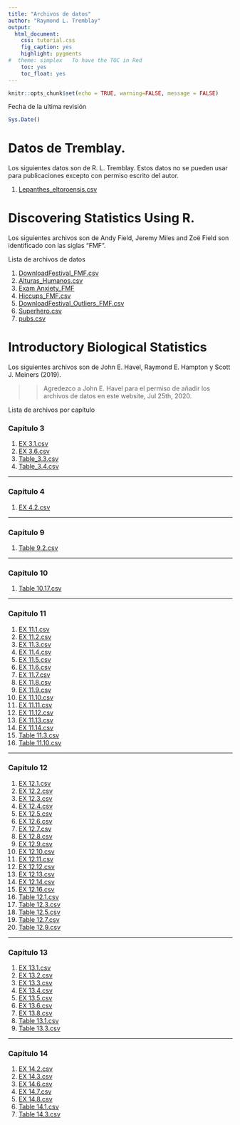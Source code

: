```yaml
---
title: "Archivos de datos"
author: "Raymond L. Tremblay"
output: 
  html_document:
    css: tutorial.css
    fig_caption: yes
    highlight: pygments
#  theme: simplex   To have the TOC in Red
    toc: yes
    toc_float: yes
---
```


```r
knitr::opts_chunk$set(echo = TRUE, warning=FALSE, message = FALSE)
```

Fecha de la ultima revisión
```r

Sys.Date()
```


# Datos de Tremblay.

Los siguientes datos son de R. L. Tremblay. Estos datos no se pueden usar para publicaciones excepto con permiso escrito del autor. 


1. [Lepanthes_eltoroensis.csv](Data_files_csv/Lepanthes_eltoroensis_Georges_STUDENT.csv)


# Discovering Statistics Using R.

Los siguientes archivos son de Andy Field, Jeremy Miles and Zoë Field son identificado con las siglas "FMF". 

Lista de archivos de datos


1. [DownloadFestival_FMF.csv](Data_files_csv/DownloadFestival.csv)
2. [Alturas_Humanos.csv](Data_files_csv/Alturas_Humanos.csv)
3. [Exam Anxiety_FMF](Data_files_csv/Exam Anxiety.csv)
4. [Hiccups_FMF.csv](Data_files_csv/Hiccups.csv)
5. [DownloadFestival_Outliers_FMF.csv](Data_files_csv/DownloadFestival_No_Outlier.csv)
6. [Superhero.csv](Data_files_csv/Superhero.csv)
7. [pubs.csv](Data_files_csv/pubs.csv)


# Introductory Biological Statistics

Los siguientes archivos son de John E. Havel, Raymond E. Hampton y Scott J. Meiners (2019).

>> Agredezco a John E. Havel para el permiso de añadir los archivos de datos en este website, Jul 25th, 2020. 


Lista de archivos por capítulo

### Capítulo 3 

1. [EX 3.1.csv](Data_files_Havel/Chapter 3/EX_3.1.csv)
2. [EX 3.6.csv](Data_files_Havel/Chapter 3/EX_3.6.csv)
3. [Table_3.3.csv](Data_files_Havel/Chapter 3/Table_3.3.csv)
4. [Table_3.4.csv](Data_files_Havel/Chapter 3/Table_3.4.csv)

***

### Capítulo 4

1. [EX 4.2.csv](Data_files_Havel/Chapter 4/EX 4.2.csv)

***

### Capítulo 9

1. [Table 9.2.csv](Data_files_Havel/Chapter 9/Table 9.2.csv)

***

### Capítulo 10

1. [Table 10.17.csv](Data_files_Havel/Chapter 10/EX 10.17.csv)

***

### Capítulo 11

1. [EX 11.1.csv](Data_files_Havel/Chapter 11/EX11.1.csv)
2. [EX 11.2.csv](Data_files_Havel/Chapter 11/EX11.2.csv)
3. [EX 11.3.csv](Data_files_Havel/Chapter 11/EX11.3.csv)
4. [EX 11.4.csv](Data_files_Havel/Chapter 11/EX11.4.csv)
5. [EX 11.5.csv](Data_files_Havel/Chapter 11/EX11.5.csv)
6. [EX 11.6.csv](Data_files_Havel/Chapter 11/EX11.6.csv)
7. [EX 11.7.csv](Data_files_Havel/Chapter 11/EX11.7.csv)
8. [EX 11.8.csv](Data_files_Havel/Chapter 11/EX11.8.csv)
9. [EX 11.9.csv](Data_files_Havel/Chapter 11/EX11.9.csv)
10. [EX 11.10.csv](Data_files_Havel/Chapter 11/EX11.10.csv)
11. [EX 11.11.csv](Data_files_Havel/Chapter 11/EX11.11.csv)
12. [EX 11.12.csv](Data_files_Havel/Chapter 11/EX11.12.csv)
13. [EX 11.13.csv](Data_files_Havel/Chapter 11/EX11.13.csv)
14. [EX 11.14.csv](Data_files_Havel/Chapter 11/EX11.14.csv)
15. [Table 11.3.csv](Data_files_Havel/Chapter 11/Table 11.3.csv)
16. [Table 11.10.csv](Data_files_Havel/Chapter 11/Table 11.10.csv)

***

### Capítulo 12

1. [EX 12.1.csv](Data_files_Havel/Chapter 12/EX12.1.csv)
2. [EX 12.2.csv](Data_files_Havel/Chapter 12/EX12.2.csv)
3. [EX 12.3.csv](Data_files_Havel/Chapter 12/EX12.3.csv)
4. [EX 12.4.csv](Data_files_Havel/Chapter 12/EX12.4.csv)
5. [EX 12.5.csv](Data_files_Havel/Chapter 12/EX12.5.csv)
6. [EX 12.6.csv](Data_files_Havel/Chapter 12/EX12.6.csv)
7. [EX 12.7.csv](Data_files_Havel/Chapter 12/EX12.7.csv)
8. [EX 12.8.csv](Data_files_Havel/Chapter 12/EX12.8.csv)
9. [EX 12.9.csv](Data_files_Havel/Chapter 12/EX12.9.csv)
10. [EX 12.10.csv](Data_files_Havel/Chapter 12/EX12.10.csv)
11. [EX 12.11.csv](Data_files_Havel/Chapter 12/EX12.11.csv)
12. [EX 12.12.csv](Data_files_Havel/Chapter 12/EX12.12.csv)
13. [EX 12.13.csv](Data_files_Havel/Chapter 12/EX12.13.csv)
14. [EX 12.14.csv](Data_files_Havel/Chapter 12/EX12.14.csv)
15. [EX 12.16.csv](Data_files_Havel/Chapter 12/EX12.16.csv)
16. [Table 12.1.csv](Data_files_Havel/Chapter 12/Table 12.1.csv)
17. [Table 12.3.csv](Data_files_Havel/Chapter 12/Table 12.3.csv)
18. [Table 12.5.csv](Data_files_Havel/Chapter 12/Table 12.5.csv)
19. [Table 12.7.csv](Data_files_Havel/Chapter 12/Table 12.7.csv)
20. [Table 12.9.csv](Data_files_Havel/Chapter 12/Table 12.9.csv)

***

### Capítulo 13

1. [EX 13.1.csv](Data_files_Havel/Chapter 13/EX13.1.csv)
2. [EX 13.2.csv](Data_files_Havel/Chapter 13/EX13.2.csv)
3. [EX 13.3.csv](Data_files_Havel/Chapter 13/EX13.3.csv)
4. [EX 13.4.csv](Data_files_Havel/Chapter 13/EX13.4.csv)
5. [EX 13.5.csv](Data_files_Havel/Chapter 13/EX13.5.csv)
6. [EX 13.6.csv](Data_files_Havel/Chapter 13/EX13.6.csv)
7. [EX 13.8.csv](Data_files_Havel/Chapter 13/EX13.8.csv)
8. [Table 13.1.csv](Data_files_Havel/Chapter 13/Table 13.1.csv)
9. [Table 13.3.csv](Data_files_Havel/Chapter 13/Table 13.3.csv)

***

### Capítulo 14

1. [EX 14.2.csv](Data_files_Havel/Chapter 14/EX14.3.csv)
2. [EX 14.3.csv](Data_files_Havel/Chapter 14/EX14.3.csv)
3. [EX 14.6.csv](Data_files_Havel/Chapter 14/EX14.6.csv)
4. [EX 14.7.csv](Data_files_Havel/Chapter 14/EX14.7.csv)
5. [EX 14.8.csv](Data_files_Havel/Chapter 14/EX14.8.csv)
6. [Table 14.1.csv](Data_files_Havel/Chapter 14/Table 14.1.csv)
7. [Table 14.3.csv](Data_files_Havel/Chapter 14/Table 14.3.csv)



